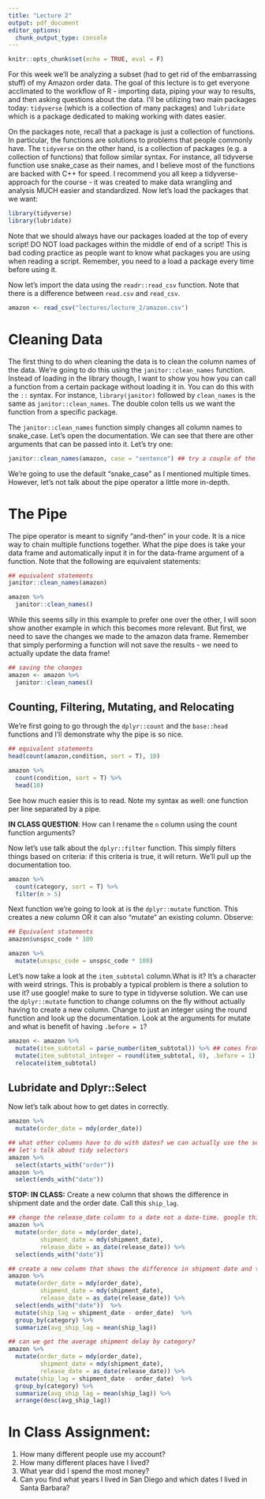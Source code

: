 ```yaml
---
title: "Lecture 2"
output: pdf_document
editor_options: 
  chunk_output_type: console
---
```


```r
knitr::opts_chunk$set(echo = TRUE, eval = F)
```

For this week we'll be analyzing a subset (had to get rid of the embarrassing stuff) of my Amazon order data. The goal of this lecture is to get everyone acclimated to the workflow of R - importing data, piping your way to results, and then asking questions about the data. I'll be utilizing two main packages today: `tidyverse` (which is a collection of many packages) and `lubridate` which is a package dedicated to making working with dates easier. 

On the packages note, recall that a package is just a collection of functions. In particular, the functions are solutions to problems that people commonly have. The `tidyverse` on the other hand, is a collection of packages (e.g. a collection of functions) that follow similar syntax. For instance, all tidyverse function use snake_case as their names, and I believe most of the functions are backed with C++ for speed. I recommend you all keep a tidyverse-approach for the course - it was created to make data wrangling and analysis MUCH easier and standardized. 
Now let's load the packages that we want:

```r
library(tidyverse)
library(lubridate)
```

Note that we should always have our packages loaded at the top of every script! DO NOT load packages within the middle of end of a script! This is bad coding practice as people want to know what packages you are using when reading a script. Remember, you need to a load a package every time before using it. 

Now let's import the data using the `readr::read_csv` function. Note that there is a difference between `read.csv` and `read_csv`. 

```r
amazon <- read_csv("lectures/lecture_2/amazon.csv") 
```

# Cleaning Data

The first thing to do when cleaning the data is to clean the column names of the data. We're going to do this using the `janitor::clean_names` function. Instead of loading in the library though, I want to show you how you can call a function from a certain package without loading it in. You can do this with the `::` syntax. For instance, `library(janitor)` followed by `clean_names` is the same as `janitor::clean_names`. The double colon tells us we want the function from a specific package. 

The `janitor::clean_names` function simply changes all column names to snake_case. Let's open the documentation. We can see that there are other arguments that can be passed into it. Let's try one:

```r
janitor::clean_names(amazon, case = "sentence") ## try a couple of the cases out
```

We're going to use the default "snake_case" as I mentioned multiple times. However, let's not talk about the pipe operator a little more in-depth.

# The Pipe

The pipe operator is meant to signify "and-then" in your code. It is a nice way to chain multiple functions together. What the pipe does is take your data frame and automatically input it in for the data-frame argument of a function. Note that the following are equivalent statements:

```r

## equivalent statements
janitor::clean_names(amazon)

amazon %>% 
  janitor::clean_names()
```

While this seems silly in this example to prefer one over the other, I will soon show another example in which this becomes more relevant. But first, we need to save the changes we made to the amazon data frame. Remember that simply performing a function will not save the results - we need to actually update the data frame!

```r
## saving the changes
amazon <- amazon %>% 
  janitor::clean_names()
```

## Counting, Filtering, Mutating, and Relocating

We're first going to go through the `dplyr::count` and the `base::head` functions and I'll demonstrate why the pipe is so nice.

```r
## equivalent statements
head(count(amazon,condition, sort = T), 10)

amazon %>% 
  count(condition, sort = T) %>% 
  head(10)
```

See how much easier this is to read. Note my syntax as well: one function per line separated by a pipe.

**IN CLASS QUESTION**: How can I rename the `n` column using the count function arguments?

Now let's use talk about the `dplyr::filter` function. This simply filters things based on criteria: if this criteria is true, it will return. We'll pull up the documentation too.

```r
amazon %>% 
  count(category, sort = T) %>% 
  filter(n > 5)
```


Next function we're going to look at is the `dplyr::mutate` function. This creates a new column OR it can also "mutate" an existing column. Observe:

```r
## Equivalent statements
amazon$unspsc_code * 100

amazon %>% 
  mutate(unspsc_code = unspsc_code * 100)
```

Let's now take a look at the `item_subtotal` column.What is it? It's a character with weird strings.
This is probably a typical problem is there a solution to use it? use google! make to sure to type in tidyverse solution. We can use the `dplyr::mutate` function to change columns on the fly without actually having to create a new column. Change to just an integer using the round function and look up the documentation. Look at the arguments for mutate and what is benefit of having `.before = 1`?


```r
amazon <- amazon %>% 
  mutate(item_subtotal = parse_number(item_subtotal)) %>% ## comes from readr package!- part of the tidyverse!
  mutate(item_subtotal_integer = round(item_subtotal, 0), .before = 1) %>% 
  relocate(item_subtotal)
```

## Lubridate and Dplyr::Select

Now let's talk about how to get dates in correctly. 

```r
amazon %>% 
  mutate(order_date = mdy(order_date)) 

## what other columns have to do with dates? we can actually use the selct() function
## let's talk about tidy selectors
amazon %>% 
  select(starts_with("order"))
amazon %>% 
  select(ends_with("date"))

```


**STOP: IN CLASS:** Create a new column that shows the difference in shipment date and the order date. Call this `ship_lag`.

```r
## change the release_date column to a date not a date-time. google this to find an answer
amazon %>% 
  mutate(order_date = mdy(order_date),
         shipment_date = mdy(shipment_date),
         release_date = as_date(release_date)) %>% 
  select(ends_with("date"))
```


```r
## create a new column that shows the difference in shipment date and the order date
amazon %>% 
  mutate(order_date = mdy(order_date),
         shipment_date = mdy(shipment_date),
         release_date = as_date(release_date)) %>% 
  select(ends_with("date"))  %>% 
  mutate(ship_lag = shipment_date - order_date)  %>% 
  group_by(category) %>% 
  summarize(avg_ship_lag = mean(ship_lag))
```


```r
## can we get the average shipment delay by category?
amazon %>% 
  mutate(order_date = mdy(order_date),
         shipment_date = mdy(shipment_date),
         release_date = as_date(release_date)) %>% 
  mutate(ship_lag = shipment_date - order_date)  %>% 
  group_by(category) %>% 
  summarize(avg_ship_lag = mean(ship_lag)) %>% 
  arrange(desc(avg_ship_lag)) 
```

# In Class Assignment:

1. How many different people use my account?
2. How many different places have I lived?
3. What year did I spend the most money?
4. Can you find what years I lived in San Diego and which dates I lived in Santa Barbara?

